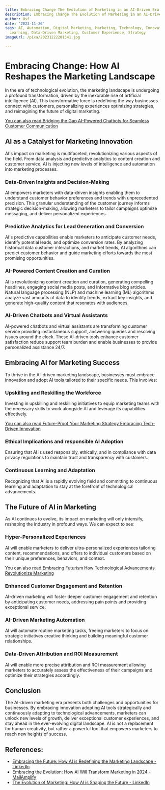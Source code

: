 ```yaml
---
title: Embracing Change The Evolution of Marketing in an AI-Driven Era
description: Embracing Change The Evolution of Marketing in an AI-Driven Era
author: Usf
date: '2023-11-26'
tags: AI, Automation, Digital Marketing, Marketing, Technology, Innovation, Machine
  Learning, Data-Driven Marketing, Customer Experience, Strategy
imageUrl: /pixa/20231222201541.jpg

---
```

#  Embracing Change: How AI Reshapes the  Marketing Landscape

In the era of technological evolution, the marketing landscape is undergoing a  profound transformation, driven by the inexorable rise of artificial intelligence (AI).  This transformative force is redefining the  way businesses connect with customers, personalizing experiences optimizing strategies,  and reimagining the future  of  digital  marketing.

[You can also read Bridging  the Gap AI-Powered Chatbots for Seamless Customer  Communication](Bridging%20the%20Gap%20AI-Powered%20Chatbots%20for%20Seamless%20Customer%20Communication)


##  AI as a Catalyst for Marketing Innovation

AI's impact on marketing  is multifaceted, revolutionizing various aspects of the  field. From data analysis and predictive analytics to  content creation and customer service, AI is injecting new levels of intelligence and automation into marketing processes.

### Data-Driven Insights and Decision-Making

AI  empowers marketers with data-driven insights enabling them to understand customer behavior preferences and  trends with unprecedented precision. This granular understanding of the customer journey  informs strategic decision-making, allowing marketers to tailor campaigns optimize messaging, and deliver personalized experiences.

### Predictive Analytics for Lead Generation and  Conversion

AI's predictive capabilities enable marketers to anticipate customer needs, identify potential leads, and optimize  conversion  rates. By analyzing historical data customer interactions, and market trends, AI algorithms can predict customer behavior and guide marketing efforts towards the most promising opportunities.

###  AI-Powered Content Creation and Curation

AI  is revolutionizing content creation and curation, generating compelling  headlines, engaging social media posts,  and  informative blog articles. Natural language  processing (NLP) and machine learning (ML) algorithms analyze vast amounts of data to identify  trends, extract key insights, and generate high-quality  content  that resonates with  audiences.

###  AI-Driven Chatbots and Virtual Assistants

AI-powered  chatbots and virtual assistants are transforming customer service providing instantaneous support,  answering queries and resolving issues  around the clock. These  AI-driven tools enhance customer satisfaction reduce support team burden and  enable businesses to provide personalized assistance 24/7.

## Embracing AI for Marketing Success

To thrive in the AI-driven  marketing landscape, businesses  must embrace innovation and adopt AI tools tailored  to their specific needs. This involves:

### Upskilling and Reskilling the Workforce

Investing in  upskilling and  reskilling initiatives to equip marketing teams with the necessary skills to work alongside AI and leverage its capabilities effectively.

[You can also  read Future-Proof Your Marketing Strategy Embracing Tech-Driven Innovation](Future-Proof%20Your%20Marketing%20Strategy%20Embracing%20Tech-Driven%20Innovation)


### Ethical Implications and responsible AI Adoption

Ensuring that AI is used responsibly, ethically, and in compliance with data  privacy regulations to maintain trust and transparency with customers.

### Continuous Learning  and Adaptation

Recognizing that AI is a rapidly evolving field and committing to continuous learning and adaptation to stay at the forefront of technological advancements.

## The Future of AI in Marketing

As AI  continues to evolve, its impact on marketing will only intensify, reshaping the  industry  in profound ways. We can expect to see:

### Hyper-Personalized Experiences

AI will enable marketers to  deliver ultra-personalized experiences tailoring content, recommendations, and offers to individual customers based on their unique preferences, behaviors, and context.

[You can also  read Embracing Futurism How Technological Advancements Revolutionize Marketing](Embracing%20Futurism%20How%20Technological%20Advancements%20Revolutionize%20Marketing)


### Enhanced Customer Engagement and Retention

AI-driven marketing will foster deeper  customer engagement and retention by anticipating customer needs, addressing pain points and providing exceptional service.

### AI-Driven Marketing Automation

AI will automate routine marketing tasks, freeing marketers to focus on strategic initiatives creative thinking and building  meaningful customer relationships.

###  Data-Driven Attribution and ROI Measurement

AI will enable more precise attribution and ROI measurement  allowing marketers to accurately assess the effectiveness of their campaigns and optimize their strategies accordingly.

## Conclusion

The AI-driven marketing  era presents both challenges and opportunities for  businesses. By embracing innovation  adopting AI tools strategically and continuously adapting to technological advancements, marketers can unlock  new levels of growth, deliver exceptional customer experiences, and stay ahead in the ever-evolving digital landscape. AI is not a replacement for human creativity, but rather a powerful tool that  empowers  marketers to reach new heights of success.

## References:
- [Embracing the Future: How AI is Redefining the Marketing Landscape - LinkedIn](https://www.linkedin.com/pulse/embracing-future-how-ai-redefining-marketing-nancy-githumbi)
- [Embracing the Evolution: How AI Will Transform Marketing in 2024 - MailAmplify](https://mailamplify.co/blog/embracing-the-evolution-how-ai-will-transform-marketing-in-2024)
- [The Evolution of Marketing: How AI is Shaping the Future - LinkedIn](https://www.linkedin.com/pulse/evolution-marketing-how-ai-shaping-future-aaron-may-p6fye)
